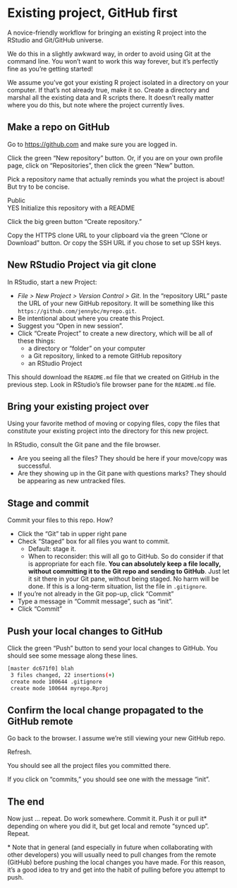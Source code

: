 # Existing project, GitHub first {#existing-github-first}

A novice-friendly workflow for bringing an existing R project into the RStudio and Git/GitHub universe.

We do this in a slightly awkward way, in order to avoid using Git at the command line. You won't want to work this way forever, but it's perfectly fine as you're getting started!

We assume you've got your existing R project isolated in a directory on your computer. If that's not already true, make it so. Create a directory and marshal all the existing data and R scripts there. It doesn't really matter where you do this, but note where the project currently lives.

## Make a repo on GitHub

Go to <https://github.com> and make sure you are logged in.

Click the green "New repository" button. Or, if you are on your own profile page, click on "Repositories", then click the green "New" button.

Pick a repository name that actually reminds you what the project is about! But try to be concise.

Public  
YES Initialize this repository with a README

Click the big green button "Create repository."

Copy the HTTPS clone URL to your clipboard via the green "Clone or Download" button. Or copy the SSH URL if you chose to set up SSH keys.

## New RStudio Project via git clone

In RStudio, start a new Project:

  * *File > New Project > Version Control > Git*. In the "repository URL" paste the URL of your new GitHub repository. It will be something like this `https://github.com/jennybc/myrepo.git`.
  * Be intentional about where you create this Project.
  * Suggest you "Open in new session".
  * Click "Create Project" to create a new directory, which will be all of these things:
    - a directory or "folder" on your computer
    - a Git repository, linked to a remote GitHub repository
    - an RStudio Project

This should download the `README.md` file that we created on GitHub in the previous step. Look in RStudio's file browser pane for the `README.md` file.

## Bring your existing project over

Using your favorite method of moving or copying files, copy the files that constitute your existing project into the directory for this new project.

In RStudio, consult the Git pane and the file browser.

  * Are you seeing all the files? They should be here if your move/copy was successful.
  * Are they showing up in the Git pane with questions marks? They should be appearing as new untracked files.
  
## Stage and commit

Commit your files to this repo. How?

  * Click the "Git" tab in upper right pane
  * Check "Staged" box for all files you want to commit.
    - Default: stage it.
    - When to reconsider: this will all go to GitHub. So do consider if that is appropriate for each file. **You can absolutely keep a file locally, without committing it to the Git repo and sending to GitHub**. Just let it sit there in your Git pane, without being staged. No harm will be done. If this is a long-term situation, list the file in `.gitignore`.
  * If you're not already in the Git pop-up, click "Commit"
  * Type a message in "Commit message", such as "init".
  * Click "Commit"

## Push your local changes to GitHub

Click the green "Push" button to send your local changes to GitHub. You should see some message along these lines.

``` bash
[master dc671f0] blah
 3 files changed, 22 insertions(+)
 create mode 100644 .gitignore
 create mode 100644 myrepo.Rproj
```

## Confirm the local change propagated to the GitHub remote

Go back to the browser. I assume we're still viewing your new GitHub repo.

Refresh.

You should see all the project files you committed there.

If you click on "commits," you should see one with the message "init".

## The end

Now just ... repeat. Do work somewhere. Commit it. Push it or pull it\* depending on where you did it, but get local and remote "synced up". Repeat.

\* Note that in general (and especially in future when collaborating with other developers) you will usually need to pull changes from the remote (GitHub) before pushing the local changes you have made. For this reason, it's a good idea to try and get into the habit of pulling before you attempt to push.
